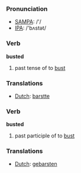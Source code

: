 === Pronunciation ===
*[[w:SAMPA|SAMPA]]: /'/
*[[w:IPA|IPA]]: /'bʌstət/

=== Verb ===

'''busted'''

# past tense of to [[bust]]

=== Translations ===
*[[Dutch]]: [[barstte]]

=== Verb ===

'''busted'''

# past participle of to [[bust]]

=== Translations ===
*[[Dutch]]: [[gebarsten]]